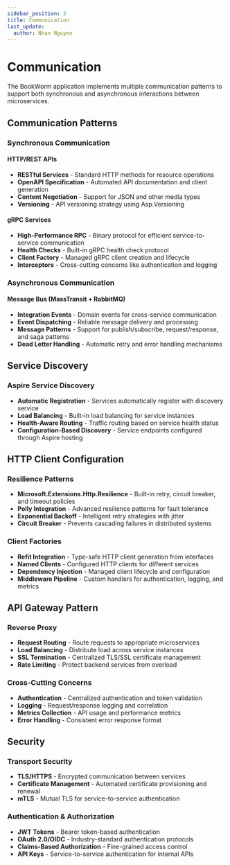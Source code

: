 ```yaml
---
sidebar_position: 3
title: Communication
last_update:
  author: Nhan Nguyen
---
```


# Communication

The BookWorm application implements multiple communication patterns to support both synchronous and asynchronous interactions between microservices.

## Communication Patterns

### Synchronous Communication

#### HTTP/REST APIs
- **RESTful Services** - Standard HTTP methods for resource operations
- **OpenAPI Specification** - Automated API documentation and client generation
- **Content Negotiation** - Support for JSON and other media types
- **Versioning** - API versioning strategy using Asp.Versioning

#### gRPC Services
- **High-Performance RPC** - Binary protocol for efficient service-to-service communication
- **Health Checks** - Built-in gRPC health check protocol
- **Client Factory** - Managed gRPC client creation and lifecycle
- **Interceptors** - Cross-cutting concerns like authentication and logging

### Asynchronous Communication

#### Message Bus (MassTransit + RabbitMQ)
- **Integration Events** - Domain events for cross-service communication
- **Event Dispatching** - Reliable message delivery and processing
- **Message Patterns** - Support for publish/subscribe, request/response, and saga patterns
- **Dead Letter Handling** - Automatic retry and error handling mechanisms

## Service Discovery

### Aspire Service Discovery
- **Automatic Registration** - Services automatically register with discovery service
- **Load Balancing** - Built-in load balancing for service instances
- **Health-Aware Routing** - Traffic routing based on service health status
- **Configuration-Based Discovery** - Service endpoints configured through Aspire hosting

## HTTP Client Configuration

### Resilience Patterns
- **Microsoft.Extensions.Http.Resilience** - Built-in retry, circuit breaker, and timeout policies
- **Polly Integration** - Advanced resilience patterns for fault tolerance
- **Exponential Backoff** - Intelligent retry strategies with jitter
- **Circuit Breaker** - Prevents cascading failures in distributed systems

### Client Factories
- **Refit Integration** - Type-safe HTTP client generation from interfaces
- **Named Clients** - Configured HTTP clients for different services
- **Dependency Injection** - Managed client lifecycle and configuration
- **Middleware Pipeline** - Custom handlers for authentication, logging, and metrics

## API Gateway Pattern

### Reverse Proxy
- **Request Routing** - Route requests to appropriate microservices
- **Load Balancing** - Distribute load across service instances
- **SSL Termination** - Centralized TLS/SSL certificate management
- **Rate Limiting** - Protect backend services from overload

### Cross-Cutting Concerns
- **Authentication** - Centralized authentication and token validation
- **Logging** - Request/response logging and correlation
- **Metrics Collection** - API usage and performance metrics
- **Error Handling** - Consistent error response format

## Security

### Transport Security
- **TLS/HTTPS** - Encrypted communication between services
- **Certificate Management** - Automated certificate provisioning and renewal
- **mTLS** - Mutual TLS for service-to-service authentication

### Authentication & Authorization
- **JWT Tokens** - Bearer token-based authentication
- **OAuth 2.0/OIDC** - Industry-standard authentication protocols
- **Claims-Based Authorization** - Fine-grained access control
- **API Keys** - Service-to-service authentication for internal APIs
